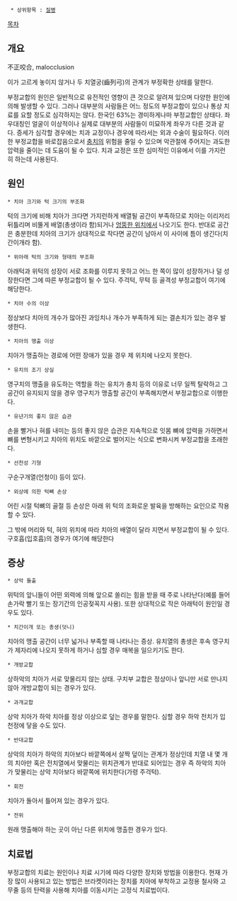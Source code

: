   * 상위항목 : [[질병]]
[[목차]]

== 개요 ==
不正咬合, malocclusion

이가 고르게 놓이지 않거나 두 치열궁(齒列弓)의 관계가 부정확한 상태를 말한다.

부정교합의 원인은 일반적으로 유전적인 영향이 큰 것으로 알려져 있으며 다양한 원인에 의해 발생할 수 있다. 그러나 대부분의 사람들은 어느 정도의 부정교합이 있으나 통상 치료를 요할 정도로 심각하지는 않다. 한국인 63%는 경미하게나마 부정교합인 상태다. 좌우대칭인 얼굴이 이상적이나 실제로 대부분의 사람들이 미묘하게 좌우가 다른 것과 같다.
증세가 심각할 경우에는 치과 교정이나 경우에 따라서는 외과 수술이 필요하다. 이러한 부정교합을 바로잡음으로서 [[충치]]의 위험을 줄일 수 있으며 악관절에 주어지는 과도한 압력을 줄이는 데 도움이 될 수 있다. 치과 교정은 또한 심미적인 이유에서 이를 가지런히 하는데 사용된다.

== 원인 ==
 * 치아 크기와 턱 크기의 부조화
턱의 크기에 비해 치아가 크다면 가지런하게 배열될 공간이 부족하므로 치아는 이리저리 뒤틀리며 비뚤게 배열(총생이라 함)되거나 [[덧니|엉뚱한 위치]]에서 나오기도 한다. 반대로 공간은 충분한데 치아의 크기가 상대적으로 작다면 공간이 남아서 이 사이에 틈이 생긴다(치간이개라 함). 

 * 위아래 턱의 크기와 형태의 부조화
아래턱과 위턱의 성장이 서로 조화를 이루지 못하고 어느 한 쪽이 많이 성장하거나 덜 성장한다면 그에 따른 부정교합이 될 수 있다. 주걱턱, 무턱 등 골격성 부정교합이 여기에 해당한다. 

 * 치아 수의 이상
정상보다 치아의 개수가 많아진 과잉치나 개수가 부족하게 되는 결손치가 있는 경우 발생한다.

 * 치아의 맹출 이상
치아가 맹출하는 경로에 어떤 장애가 있을 경우 제 위치에 나오지 못한다.

 * 유치의 조기 상실
영구치의 맹출을 유도하는 역할을 하는 유치가 충치 등의 이유로 너무 일찍 탈락하고 그 공간이 유지되지 않을 경우 영구치가 맹출할 공간이 부족해지면서 부정교합으로 이행한다.

 * 유년기의 좋지 않은 습관
손을 빨거나 혀를 내미는 등의 좋지 않은 습관은 지속적으로 잇몸 뼈에 압력을 가하면서 뼈를 변형시키고 치아의 위치도 바깥으로 벌어지는 식으로 변화시켜 부정교합을 초래한다.

 * 선천성 기형
구순구개열(언청이) 등이 있다.

 * 외상에 의한 턱뼈 손상
어린 시절 턱뼈의 골절 등 손상은 아래 위 턱의 조화로운 발육을 방해하는 요인으로 작용할 수 있다.

그 밖에 머리와 턱, 혀의 위치에 따라 치아의 배열이 달라 지면서 부정교합이 될 수 있다. 구호흡(입호흡)의 경우가 여기에 해당한다

== 증상 ==
 * 상악 돌출
위턱의 앞니들이 어떤 외력에 의해 앞으로 쏠리는 힘을 받을 때 주로 나타난다(예를 들어 손가락 빨기 또는 장기간의 인공젖꼭지 사용). 또한 상대적으로 작은 아래턱이 원인일 경우도 있다.

 * 치간이개 또는 총생(덧니)
치아의 맹출 공간이 너무 넓거나 부족할 때 나타나는 증상. 유치열의 총생은 후속 영구치가 제자리에 나오지 못하게 하거나 심할 경우 매복을 일으키기도 한다.

 * 개방교합
상하악의 치아가 서로 맞물리지 않는 상태. 구치부 교합은 정상이나 앞니만 서로 만나지 않아 개방교합이 되는 경우가 있다.

 * 과개교합
상악 치아가 하악 치아를 정상 이상으로 덮는 경우를 말한다. 심할 경우 하악 전치가 입천정에 닿을 수도 있다.

 * 반대교합
상악의 치아가 하악의 치아보다 바깥쪽에서 살짝 덮이는 관계가 정상인데 치열 내 몇 개의 치아만 혹은 전치열에서 맞물리는 위치관계가 반대로 되어있는 경우 즉 하악의 치아가 맞물리는 상악 치아보다 바깥쪽에 위치한다(가령 주걱턱). 

 * 회전
치아가 돌아서 틀어져 있는 경우가 있다.

 * 전위
원래 맹출해야 하는 곳이 아닌 다른 위치에 맹출한 경우가 있다.

== 치료법 ==
부정교합의 치료는 원인이나 치료 시기에 따라 다양한 장치와 방법을 이용한다. 현재 가장 많이 사용되고 있는 방법은 브라켓이라는 장치를 치아에 부착하고 교정용 철사와 고무줄 등의 탄력을 사용해 치아를 이동시키는 고정식 치료법이다. 

